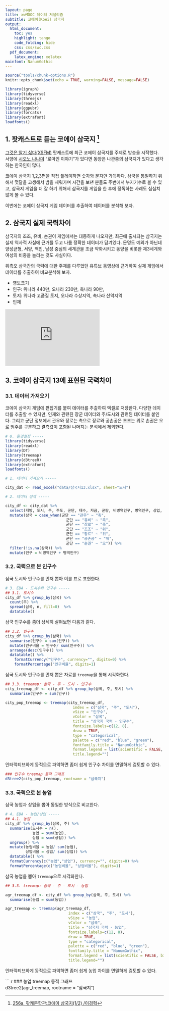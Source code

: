 ```yaml
---
layout: page
title: xwMOOC 데이터 저널리즘
subtitle: 코에이(Koei) 삼국지
output:
  html_document: 
    toc: yes
    highlight: tango
    code_folding: hide
    css: css/swc.css
  pdf_document:
    latex_engine: xelatex
mainfont: NanumGothic
---
```

 
``` r
source("tools/chunk-options.R")
knitr::opts_chunk$set(echo = TRUE, warning=FALSE, message=FALSE)

library(igraph)
library(tidyverse)
library(threejs)
library(readxl)
library(ggpubr)
library(forcats)
library(extrafont)
loadfonts()

```

## 1. 팟캐스트로 듣는 코에이 삼국지 [^xsfm-koei] {#podcast-koei-three-kingdoms}

[^xsfm-koei]: [256a. 팟캐문학관:코에이 삼국지(1/2) /이경혁](http://xsfm.co.kr/wp/?p=2101)

[그것은 알기 싫다(XSFM)](http://xsfm.co.kr/wp/) 팟캐스트에 최근 코에이 삼국지를 주제로 방송을 시작했다.
서양에 [시오노 나나미](https://ko.wikipedia.org/wiki/%EC%8B%9C%EC%98%A4%EB%85%B8_%EB%82%98%EB%82%98%EB%AF%B8) "로마인 이야기"가 있다면 동양은 
나관중의 삼국지가 있다고 생각하는 한국인이 많다.

코에이 삼국지 1,2,3편을 직접 플레이하면 숫자와 문자만 가득하다. 
삼국을 통일하기 위해서 몇달을 고생해서 밤을 새워가며 시간을 보낸 분들도 주변에서 부지기수로 볼 수 있고, 
삼국지 게임을 더 잘 하기 위해서 삼국지를 게임을 한 후에 정독하는 사례도 심심치 않게 볼 수 있다.

이번에는 코에이 삼국지 게임 데이터를 추출하여 데이터를 분석해 보자.

## 2. 삼국지 실제 국력차이 {#keoi-three-kingdoms-reality}

삼국지의 조조, 유비, 손권이 게임에서는 대등하게 나오지만, 
최근에 출시되는 삼국지는 실제 역사적 사실에 근거를 두고 나름 정확한 데이터가 담겨있다.
문명도 예외가 아닌데 양성균형, 서양, 백인, 남성 중심의 세계관을 조금 약화시키고 
동양을 비롯한 제3세계와 여성의 비중을 늘리는 것도 사실이다.

위촉오 삼국간의 국력에 대한 주제를 다루었던 유튜브 동영상에 근거하여 실제 게임에서 데이터를 추출하여 
비교분석해 보자.

- 영토크기
- 인구: 위나라 440만, 오나라 230만, 촉나라 90만, 
- 토지: 위나라 고품질 토지, 오나라 수상지역, 촉나라 산악지역
- 인재 

<iframe width="300" height="180" src="https://www.youtube.com/embed/DbpKKZMe52s" frameborder="0" allow="autoplay; encrypted-media" allowfullscreen></iframe>

## 3. 코에이 삼국지 13에 표현된 국력차이 {#koei-three-kingdoms-ingame}

### 3.1. 데이터 가져오기 {#import-data}

코에이 삼국지 게임에 편집기를 붙여 데이터를 추출하여 엑셀로 저장한다. 
다양한 데이터를 추출할 수 있지만, 인재와 관련된 장군 데이터와 주/도시와 관련된 데이터를 붙인다.
그리고 군단 정보에서 관우와 장로는 촉으로 장료와 공손공은 조조는 위로 손권은 오로 범주를 구분하고 
결측값이 포함된 나머지는 분석에서 제외한다.

``` r
# 0. 환경설정 -----
library(tidyverse)
library(readxl)
library(DT)
library(treemap)
library(d3treeR)
library(extrafont)
loadfonts()

# 1. 데이터 가져오기 -----

city_dat <- read_excel("data/삼국지13.xlsx", sheet="도시")

# 2. 데이터 정제 -----

city_df <- city_dat %>% 
  select(지방, 도시, 주, 주도, 군단, 태수, 자금, 군량, 비병역인구, 병역인구, 상업, 농업, 문화) %>% 
  mutate(삼국 = case_when(군단 == "관우" ~ "촉",
                           군단 == "유비" ~ "촉",
                           군단 == "장로" ~ "촉",
                           군단 == "조조" ~ "위",
                           군단 == "장료" ~ "위",
                           군단 == "공손공" ~ "위",
                           군단 == "손권" ~ "오")) %>% 
  filter(!is.na(삼국)) %>% 
  mutate(인구 = 비병역인구 + 병역인구)
```

### 3.2. 국력으로 본 인구수 {#koei-three-kingdoms-pop}

삼국 도시와 인구수를 먼저 뽑아 이를 표로 표현한다.

``` r
# 3. EDA - 도시수와 인구수 -----
## 3.1. 도시수
city_df %>% group_by(삼국) %>% 
  count(주) %>% 
  spread(삼국, n, fill=0)  %>% 
  datatable()
```

삼국 인구수를 좀더 상세히 살펴보면 다음과 같다.

``` r
## 3.2. 인구수
city_df %>% group_by(삼국) %>% 
  summarise(인구수 = sum(인구)) %>% 
  mutate(인구비율 = 인구수/ sum(인구수)) %>% 
  arrange(desc(인구수)) %>% 
  datatable() %>% 
    formatCurrency("인구수", currency="", digits=0) %>% 
    formatPercentage("인구비율", digits=1) 
```

삼국 도시와 인구수를 먼저 뽑은 자료를 `treemap`을 통해 시각화한다.

``` r
## 3.3. treemap: 삼국 - 주 - 도시 - 인구수
city_treemap_df <- city_df %>% group_by(삼국, 주, 도시) %>% 
  summarise(인구수 = sum(인구))

city_pop_treemap <- treemap(city_treemap_df, 
                              index = c("삼국", "주", "도시"),  
                              vSize = "인구수", 
                              vColor = "삼국",
                              title = "삼국지 국력 - 인구수", 
                              fontsize.labels=c(12, 8), 
                              draw = TRUE,
                              type = "categorical", 
                              palette = c("red", "blue", "green"),
                              fontfamily.title = "NanumGothic",
                              format.legend = list(scientific = FALSE, big.mark = ","),
                              title.legend="")
```

인터랙티브하게 동적으로 파악하면 좀더 쉽게 인구수 차이를 면밀하게 검토할 수 있다.

``` r
### 인구수 treemap 동적 그래프                 
d3tree2(city_pop_treemap, rootname = "삼국지")
```

### 3.3. 국력으로 본 농업 {#koei-three-kingdoms-agri}

삼국 농업과 상업을 뽑아 동일한 방식으로 비교한다.

``` r
# 4. EDA - 농업/상업 -----
## 4.1. 농업
city_df %>% group_by(삼국, 주) %>% 
  summarise(도시수 = n(),
            농업 = sum(농업),
            상업 = sum(상업)) %>% 
  ungroup() %>% 
  mutate(농업비율 = 농업/ sum(농업),
         상업비율 = 상업/ sum(상업)) %>% 
  datatable() %>% 
  formatCurrency(c("농업","상업"), currency="", digits=0) %>% 
  formatPercentage(c("농업비율", "상업비율"), digits=1) 
```

삼국 농업을 뽑아 `treemap`으로 시각화한다.

``` r
## 3.3. treemap: 삼국 - 주 - 도시 - 농업

agr_treemap_df <- city_df %>% group_by(삼국, 주, 도시) %>% 
  summarise(농업 = sum(농업))

agr_treemap <- treemap(agr_treemap_df, 
                            index = c("삼국", "주", "도시"),  
                            vSize = "농업", 
                            vColor = "삼국",
                            title = "삼국지 국력 - 농업", 
                            fontsize.labels=c(12, 8), 
                            draw = TRUE,
                            type = "categorical", 
                            palette = c("red", "blue", "green"),
                            fontfamily.title = "NanumGothic",
                            format.legend = list(scientific = FALSE, big.mark = ","),
                            title.legend="")
```

인터랙티브하게 동적으로 파악하면 좀더 쉽게 농업 차이를 면밀하게 검토할 수 있다.

``` r
### 농업 treemap 동적 그래프                 
d3tree2(agr_treemap, rootname = "삼국지")
